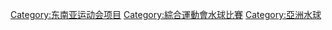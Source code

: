 [[Category:东南亚运动会项目|Category:东南亚运动会项目]]
[[Category:綜合運動會水球比賽|Category:綜合運動會水球比賽]]
[[Category:亞洲水球|Category:亞洲水球]]